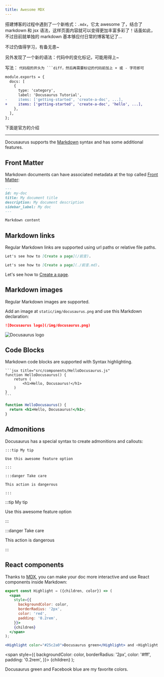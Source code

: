 ```yaml
---
title: Awesome MDX
---
```


搭建博客的过程中遇到了一个新格式：`.mdx`，它太 awesome 了，结合了 markdown 和 jsx 语法，这样页面内容就可以变得更加丰富多彩了！话虽如此，不过目前就单独的 markdown 基本够应付日常的博客笔记了...

不过仍值得学习，有备无患~

另外发现了一个新的语法：代码中的变化标记，可能用得上~

写法： `代码段的开头为 ```diff，然后再需要标记的代码前加上 + 或 - 字符即可`

```diff title="sidebars.js"
module.exports = {
  docs: [
    {
      type: 'category',
      label: 'Docusaurus Tutorial',
-     items: ['getting-started', 'create-a-doc', ...],
+     items: ['getting-started', 'create-a-doc', 'hello', ...],
    },
  ],
};
```

下面是官方的介绍

---

Docusaurus supports the [Markdown](https://daringfireball.net/projects/markdown/syntax) syntax and has some additional features.

## Front Matter

Markdown documents can have associated metadata at the top called [Front Matter](https://jekyllrb.com/docs/front-matter/):

```md
---
id: my-doc
title: My document title
description: My document description
sidebar_label: My doc
---

Markdown content
```

## Markdown links

Regular Markdown links are supported using url paths or relative file paths.

```md
Let's see how to [Create a page](/前言).
```

```md
Let's see how to [Create a page](./前言.md).
```

Let's see how to [Create a page](./2021-04-02-前言.md).

## Markdown images

Regular Markdown images are supported.

Add an image at `static/img/docusaurus.png` and use this Markdown declaration:

```md
![Docusaurus logo](/img/docusaurus.png)
```

![Docusaurus logo](/img/docusaurus.png)

## Code Blocks

Markdown code blocks are supported with Syntax highlighting.

    ```jsx title="src/components/HelloDocusaurus.js"
    function HelloDocusaurus() {
        return (
            <h1>Hello, Docusaurus!</h1>
        )
    }
    ```

```jsx title="src/components/HelloDocusaurus.js"
function HelloDocusaurus() {
  return <h1>Hello, Docusaurus!</h1>;
}
```

## Admonitions

Docusaurus has a special syntax to create admonitions and callouts:

    :::tip My tip

    Use this awesome feature option

    :::

    :::danger Take care

    This action is dangerous

    :::

:::tip My tip

Use this awesome feature option

:::

:::danger Take care

This action is dangerous

:::

## React components

Thanks to [MDX](https://mdxjs.com/), you can make your doc more interactive and use React components inside Markdown:

```jsx
export const Highlight = ({children, color}) => (
  <span
    style={{
      backgroundColor: color,
      borderRadius: '2px',
      color: 'red',
      padding: '0.2rem',
    }}>
    {children}
  </span>
);

<Highlight color="#25c2a0">Docusaurus green</Highlight> and <Highlight color="#1877F2">Facebook blue</Highlight> are my favorite colors.
```

  <span
    style={{
      backgroundColor: color,
      borderRadius: '2px',
      color: '#fff',
      padding: '0.2rem',
    }}>
    {children}
  </span>
);

<Highlight color="#25c2a0">Docusaurus green</Highlight> and <Highlight color="#1877F2">
  Facebook blue
</Highlight> are my favorite colors.
